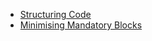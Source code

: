 
* [Structuring Code](/docs/recipes/structuring_code)
* [Minimising Mandatory Blocks](/docs/recipes/minimising_mandatory_blocks)